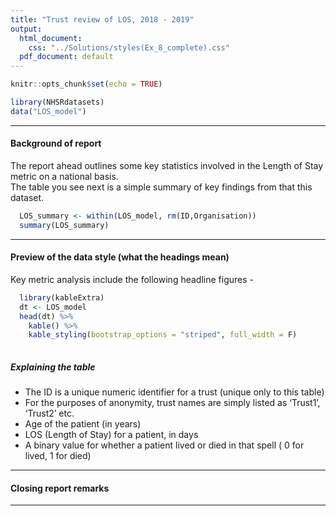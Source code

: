 ```yaml
---
title: "Trust review of LOS, 2018 - 2019"
output:
  html_document:
    css: "../Solutions/styles(Ex_8_complete).css"
  pdf_document: default
---
```


```r
knitr::opts_chunk$set(echo = TRUE)
```


```r
library(NHSRdatasets)
data("LOS_model")
```

***

####  Background of report

<section>

<span>
  The report ahead outlines some key statistics involved in the Length of Stay metric on a national basis.    
  The table you see next is a simple summary of key findings from that this dataset.  
</span> 
  
```r
  LOS_summary <- within(LOS_model, rm(ID,Organisation)) 
  summary(LOS_summary)
```

</section>
*** 

#### Preview of the data style (what the headings mean)


<section>

<span>
Key metric analysis include the following headline figures -
</span>

```r
  library(kableExtra)
  dt <- LOS_model 
  head(dt) %>% 
    kable() %>% 
    kable_styling(bootstrap_options = "striped", full_width = F)
    
```

##### Explaining the table
  
<body class="listformat">
- The ID is a unique numeric identifier for a trust (unique only to this table)
- For the purposes of anonymity, trust names are simply listed as 'Trust1', 'Trust2' etc.
- Age of the patient (in years)
- LOS (Length of Stay) for a patient, in days
- A binary value for whether a patient lived or died in that spell ( 0 for lived, 1 for died)
</body>

</section>

***

#### Closing report remarks 

<section>



</section>

***

</body> 




